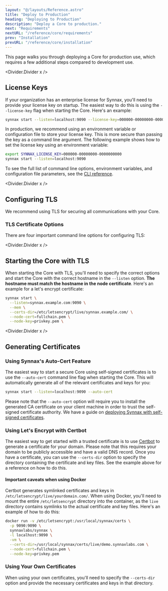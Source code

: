 ```yaml
---
layout: "@/layouts/Reference.astro"
title: "Deploy to Production"
heading: "Deploying to Production"
description: "Deploy a Core to production."
next: "Requirements"
nextURL: "/reference/core/requirements"
prev: "Installation"
prevURL: "/reference/core/installation"
---
```



This page walks you through deploying a Core for production use, which requires a few
additional steps compared to development use.

<Divider.Divider x />

## License Keys

If your organization has an enterprise license for Synnax, you'll need to provide your
license key on startup. The easiest way to do this is using the `--license-key` flag
when starting the Core. Here's an example:

```sh
synnax start --listen=localhost:9090 --license-key=000000-00000000-0000000000
```

In production, we recommend using an environment variable or configuration file to store
your license key. This is more secure than passing the key as a command line argument.
The following example shows how to set the license key using an environment variable:

```sh
export SYNNAX_LICENSE_KEY=000000-00000000-0000000000
synnax start --listen=localhost:9090
```

To see the full list of command line options, environment variables, and configuration
file parameters, see the [CLI reference](/reference/core/cli-reference).

<Divider.Divider x />

## Configuring TLS

We recommend using TLS for securing all communications with your Core.

### TLS Certificate Options

There are four important command line options for configuring TLS:

<Table
  columns={[
    { key: "option", name: "Option", type: "code", width: 130 },
    { key: "description", name: "Description", type: "string" },
    { key: "default", name: "Default", type: "code", width: 50 },
  ]}
  data={[
    {
      option: "--certs-dir",
      description:
        "The path to a directory containing the necessary certificates for the Core to use.",
      default: '"/usr/local/synnax/certs"',
    },
    {
      option: "--ca-cert",
      description:
        "The path relative to --certs-dir to the certificate authority (CA) certificate. This is only required if you're using a self-signed certificate. Certificates generated by public CA's like Let's Encrypt are already trusted, so you don't need to specify this option.",
      default: '"ca.crt"',
    },
    {
      option: "--node-cert",
      description:
        "The path relative to --certs-dir to the node's public certificate file.",
      default: '"node.crt"',
    },
    {
      option: "--node-key",
      description: "The path relative to --certs-dir to the node's private key file.",
      default: '"node.key"',
    },
  ]}
/>

<Divider.Divider x />

## Starting the Core with TLS

When starting the Core with TLS, you'll need to specify the correct options and start
the Core with the correct hostname in the `--listen` option. **The hostname must match
the hostname in the node certificate**. Here's an example for a let's encrypt
certificate:

```sh
synnax start \
  --listen=synnax.example.com:9090 \
  --mem \
  --certs-dir=/etc/letsencrypt/live/synnax.example.com/ \
  --node-cert=fullchain.pem \
  --node-key=privkey.pem \
```

<Divider.Divider x />

## Generating Certificates

### Using Synnax's Auto-Cert Feature

The easiest way to start a secure Core using self-signed certificates is to use the
`--auto-cert` command line flag when starting the Core. This will automatically generate
all of the relevant certificates and keys for you:

```sh
synnax start --listen=localhost:9090 --auto-cert
```

Please note that the `--auto-cert` option will require you to install the generated CA
certificate on your client machine in order to trust the self-signed certificate
authority. We have a guide on
[deploying Synnax with self-signed certificates](/guides/sys-admin/deployment-self-signed).

### Using Let's Encrypt with Certbot

The easiest way to get started with a trusted certificate is to use
[Certbot](https://certbot.eff.org/) to generate a certificate for your domain. Please
note that this requires your domain to be publicly accessible and have a valid DNS
record. Once you have a certificate, you can use the `--certs-dir` option to specify the
directory containing the certificate and key files. See the example above for a
reference on how to do this.

#### Important caveats when using Docker

Certbot generates symlinked certificates and keys in
`/etc/letsencrypt/live/yourdomain.com/`. When using Docker, you'll need to mount the
entire `/etc/letsencrypt` directory into the container, as the `live` directory contains
symlinks to the actual certificate and key files. Here's an example of how to do this:

```bash
docker run -v /etc/letsencrypt:/usr/local/synnax/certs \
  -p 9090:9090 \
  synnaxlabs/synnax \
  -l localhost:9090 \
  -vm \
  --certs-dir=/usr/local/synnax/certs/live/demo.synnaxlabs.com \
  --node-cert=fullchain.pem \
  --node-key=privkey.pem
```

### Using Your Own Certificates

When using your own certificates, you'll need to specify the `--certs-dir` option and
provide the necessary certificates and keys in that directory.
